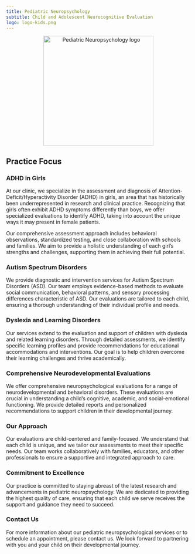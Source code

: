 ```yaml
---
title: Pediatric Neuropsychology
subtitle: Child and Adolescent Neurocognitive Evaluation
logo: logo-kids.png
---
```


<center><a><img src="logo-kids.png" alt="Pediatric Neuropsychology logo" width="300px"/></a></center>

## Practice Focus

### ADHD in Girls

At our clinic, we specialize in the assessment and diagnosis of Attention-Deficit/Hyperactivity Disorder (ADHD) in girls, an area that has historically been underrepresented in research and clinical practice. Recognizing that girls often exhibit ADHD symptoms differently than boys, we offer specialized evaluations to identify ADHD, taking into account the unique ways it may present in female patients.

Our comprehensive assessment approach includes behavioral observations, standardized testing, and close collaboration with schools and families. We aim to provide a holistic understanding of each girl's strengths and challenges, supporting them in achieving their full potential.

### Autism Spectrum Disorders

We provide diagnostic and intervention services for Autism Spectrum Disorders (ASD). Our team employs evidence-based methods to evaluate social communication, behavioral patterns, and sensory processing differences characteristic of ASD. Our evaluations are tailored to each child, ensuring a thorough understanding of their individual profile and needs.

### Dyslexia and Learning Disorders

Our services extend to the evaluation and support of children with dyslexia and related learning disorders. Through detailed assessments, we identify specific learning profiles and provide recommendations for educational accommodations and interventions. Our goal is to help children overcome their learning challenges and thrive academically.

### Comprehensive Neurodevelopmental Evaluations

We offer comprehensive neuropsychological evaluations for a range of neurodevelopmental and behavioral disorders. These evaluations are crucial in understanding a child's cognitive, academic, and social-emotional functioning. We provide detailed reports and personalized recommendations to support children in their developmental journey.

### Our Approach

Our evaluations are child-centered and family-focused. We understand that each child is unique, and we tailor our assessments to meet their specific needs. Our team works collaboratively with families, educators, and other professionals to ensure a supportive and integrated approach to care.

### Commitment to Excellence

Our practice is committed to staying abreast of the latest research and advancements in pediatric neuropsychology. We are dedicated to providing the highest quality of care, ensuring that each child we serve receives the support and guidance they need to succeed.

### Contact Us

For more information about our pediatric neuropsychological services or to schedule an appointment, please contact us. We look forward to partnering with you and your child on their developmental journey.

